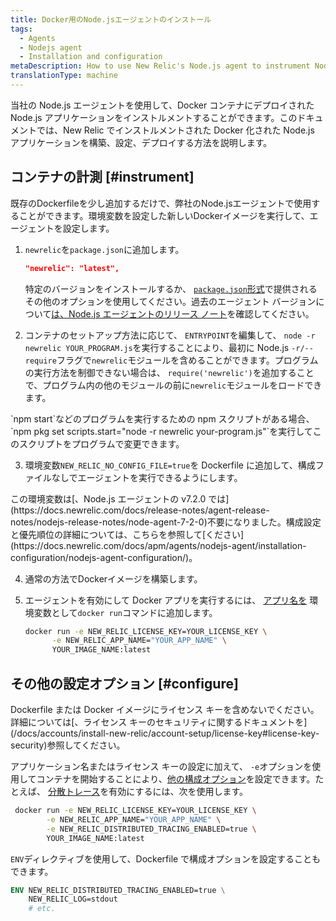 ```yaml
---
title: Docker用のNode.jsエージェントのインストール
tags:
  - Agents
  - Nodejs agent
  - Installation and configuration
metaDescription: How to use New Relic's Node.js agent to instrument Node.js applications deployed in Docker containers.
translationType: machine
---
```


当社の Node.js エージェントを使用して、Docker コンテナにデプロイされた Node.js アプリケーションをインストルメントすることができます。このドキュメントでは、New Relic でインストルメントされた Docker 化された Node.js アプリケーションを構築、設定、デプロイする方法を説明します。

## コンテナの計測 [#instrument]

既存のDockerfileを少し追加するだけで、弊社のNode.jsエージェントで使用することができます。環境変数を設定した新しいDockerイメージを実行して、エージェントを設定します。

1. `newrelic`を`package.json`に追加します。

   ```json
   "newrelic": "latest",
   ```

   特定のバージョンをインストールするか、 [`package.json`形式](https://docs.npmjs.com/files/package.json#dependencies)で提供されるその他のオプションを使用してください。過去のエージェント バージョンについて[は、Node.js エージェントのリリース ノート](/docs/release-notes/agent-release-notes/nodejs-release-notes)を確認してください。

2. コンテナのセットアップ方法に応じて、 `ENTRYPOINT`を編集して、 `node -r newrelic YOUR_PROGRAM.js`を実行することにより、最初に Node.js `-r/--require`フラグで`newrelic`モジュールを含めることができます。プログラムの実行方法を制御できない場合は、 `require('newrelic')`を追加することで、プログラム内の他のモジュールの前に`newrelic`モジュールをロードできます。

<Callout variant="tip">
  `npm start`などのプログラムを実行するための npm スクリプトがある場合、 `npm pkg set scripts.start="node -r newrelic your-program.js"`を実行してこのスクリプトをプログラムで変更できます。
</Callout>

3. 環境変数`NEW_RELIC_NO_CONFIG_FILE=true`を Dockerfile に追加して、構成ファイルなしでエージェントを実行できるようにします。

<Callout variant="important">
  この環境変数は[、Node.js エージェントの v7.2.0 では](https://docs.newrelic.com/docs/release-notes/agent-release-notes/nodejs-release-notes/node-agent-7-2-0)不要になりました。構成設定と優先順位の詳細については、こちらを参照して[ください](https://docs.newrelic.com/docs/apm/agents/nodejs-agent/installation-configuration/nodejs-agent-configuration/)。
</Callout>

4. 通常の方法でDockerイメージを構築します。

5. エージェントを有効にして Docker アプリを実行するには、 <InlinePopover type="licenseKey"/>[アプリ名を](/docs/agents/manage-apm-agents/app-naming/name-your-application) 環境変数として`docker run`コマンドに追加します。

   ```bash
   docker run -e NEW_RELIC_LICENSE_KEY=YOUR_LICENSE_KEY \
         -e NEW_RELIC_APP_NAME="YOUR_APP_NAME" \
         YOUR_IMAGE_NAME:latest
   ```

<InstallFeedback/>

## その他の設定オプション [#configure]

<Callout variant="caution">
  Dockerfile または Docker イメージにライセンス キーを含めないでください。詳細については[、ライセンス キーのセキュリティに関するドキュメントを](/docs/accounts/install-new-relic/account-setup/license-key#license-key-security)参照してください。
</Callout>

アプリケーション名またはライセンス キーの設定に加えて、 `-e`オプションを使用してコンテナを開始することにより、[他の構成オプション](/docs/agents/nodejs-agent/installation-configuration/nodejs-agent-configuration)を設定できます。たとえば、 [分散トレース](/docs/understand-dependencies/distributed-tracing/get-started/introduction-distributed-tracing)を有効にするには、次を使用します。

```bash
 docker run -e NEW_RELIC_LICENSE_KEY=YOUR_LICENSE_KEY \
        -e NEW_RELIC_APP_NAME="YOUR_APP_NAME" \
        -e NEW_RELIC_DISTRIBUTED_TRACING_ENABLED=true \
        YOUR_IMAGE_NAME:latest
```

`ENV`ディレクティブを使用して、Dockerfile で構成オプションを設定することもできます。

```dockerfile
ENV NEW_RELIC_DISTRIBUTED_TRACING_ENABLED=true \
    NEW_RELIC_LOG=stdout
    # etc.
```